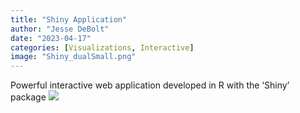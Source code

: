 ```yaml
---
title: "Shiny Application"
author: "Jesse DeBolt"
date: "2023-04-17"
categories: [Visualizations, Interactive]
image: "Shiny_dualSmall.png"
---
```

Powerful interactive web application developed in R with the 'Shiny' package
[![](Shiny_dualSmall.png)](https://jessedebolt.shinyapps.io/ShinyCollegeApp/)